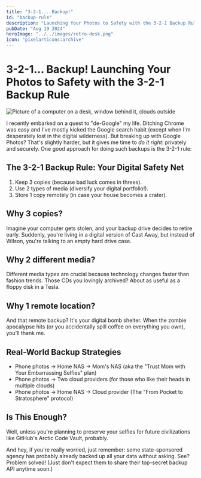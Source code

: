 ```yaml
---
title: "3-2-1... Backup!"
id: "backup-rule"
description: "Launching Your Photos to Safety with the 3-2-1 Backup Rule"
pubDate: "Aug 19 2024"
heroImage: "../../images/retro-desk.png"
icon: "pixelarticons:archive"
---
```


# 3-2-1... Backup! Launching Your Photos to Safety with the 3-2-1 Backup Rule

<div class="md:float-right flex flex-col justify-center items-center ml-1 mb-1">
    <Image src={image} alt="Picture of a computer on a desk, window behind it, clouds outside" width={300} class="border-4 border-black" />
</div>

I recently embarked on a quest to "de-Google" my life. Ditching Chrome was easy and I've mostly kicked the Google search habit (except when I'm desperately lost in the digital wilderness). But breaking up with Google Photos? That's slightly harder, but it gives me time to *do it right*: privately and securely. One good approach for doing such backups is the 3-2-1 rule:

## The 3-2-1 Backup Rule: Your Digital Safety Net

1. Keep 3 copies (because bad luck comes in threes).
2. Use 2 types of media (diversify your digital portfolio!).
3. Store 1 copy remotely (in case your house becomes a crater).

## Why 3 copies?

Imagine your computer gets stolen, and your backup drive decides to retire early. Suddenly, you're living in a digital version of Cast Away, but instead of Wilson, you're talking to an empty hard drive case.

## Why 2 different media?

Different media types are crucial because technology changes faster than fashion trends. Those CDs you lovingly archived? About as useful as a floppy disk in a Tesla.

## Why 1 remote location?

And that remote backup? It's your digital bomb shelter. When the zombie apocalypse hits (or you accidentally spill coffee on everything you own), you'll thank me.

## Real-World Backup Strategies

- Phone photos → Home NAS → Mom's NAS (aka the "Trust Mom with Your Embarrassing Selfies" plan)
- Phone photos → Two cloud providers (for those who like their heads in multiple clouds)
- Phone photos → Home NAS → Cloud provider (The "From Pocket to Stratosphere" protocol)

## Is This Enough?

Well, unless you're planning to preserve your selfies for future civilizations like GitHub's Arctic Code Vault, probably.

And hey, if you're really worried, just remember: some state-sponsored agency has probably already backed up all your data without asking. See? Problem solved! (Just don't expect them to share their top-secret backup API anytime soon.)